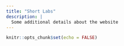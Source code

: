 ```yaml
---
title: "Short Labs"
description: |
  Some additional details about the website
---
```


```r
knitr::opts_chunk$set(echo = FALSE)
```

